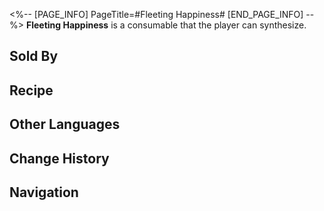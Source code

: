 <%-- [PAGE_INFO]
PageTitle=#Fleeting Happiness#
[END_PAGE_INFO] --%>
{{Consumable Infobox
|id          = 402027
|image       = Item Fleeting Happiness.png{{subst:void|<!--$UPLOAD:<<SpriteOutput/ItemFigures/402027.png>-<Item Fleeting Happiness.png>-<Consumable Icons>>-->}}
|type        = Restorative Consumables
|rarity      = 3
|effect      = Upon use, immediately heals one ally by 40% of their Max HP plus 320 HP.
|description = The lengthy meeting reaches an intermission, and you step out to the atrium, finding solace on a bench and releasing a long breath. The sinking sun, accompanied by an evening breeze, brings the sweetness of nature, boldly combatting against the man-made stainless steel behemoth behind you. A stray cat stretches and jumps onto your lap.
|effectType  = 
|effectType2 = 
|effectType3 = 
|recipe      = {{cx|Source missing}}
|source1     = [[Omni-Synthesizer]]
|source2     = [[Dreamscape Sales Store]]
|source3     = 
}}
{{Description|''"At least, at this moment, I belong to myself."''}}
'''Fleeting Happiness''' is a consumable that the player can synthesize.

==Sold By==
{{Shop Availability}}

==Recipe==
{{Recipe
|type        = Synthesis
|group       = Consumable
|Thermal Gel = 3
|Old Molar   = 3
|Tranquility = 1
|sort        = Thermal Gel;Old Molar;Tranquility
}}

==Other Languages==
{{Other Languages
|en   = Fleeting Happiness
|zhs  = 一瞬间的幸福
|zht  = 一瞬間的幸福
|ja   = 束の間の幸福
|ko   = 한순간의 행복
|es   = Felicidad efímera
|fr   = Bonheur passager
|ru   = Мимолётное счастье
|th   = ความสุขเพียงชั่วครู่
|vi   = Hạnh Phúc Thoáng Qua
|de   = Flüchtiges Glück
|id   = Fleeting Happiness
|pt   = Felicidade Fugaz
}}

==Change History==
{{Change History|2.0}}

==Navigation==
{{Consumable Navbox}}